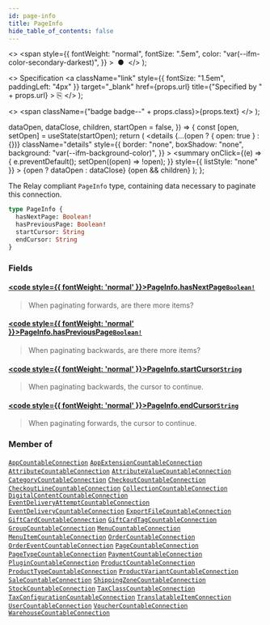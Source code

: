 ```yaml
---
id: page-info
title: PageInfo
hide_table_of_contents: false
---
```


  <>
    <span
      style={{
        fontWeight: "normal",
        fontSize: ".5em",
        color: "var(--ifm-color-secondary-darkest)",
      }}
    >
      &nbsp;●&nbsp;
    </span>
  </>
);

  <>
    Specification
    <a
      className="link"
      style={{ fontSize: "1.5em", paddingLeft: "4px" }}
      target="\_blank"
      href={props.url}
      title={"Specified by " + props.url}
    >
      ⎘
    </a>
  </>
);

  <>
    <span className={"badge badge--" + props.class}>{props.text}</span>
  </>
);


  dataOpen,
  dataClose,
  children,
  startOpen = false,
}) => {
  const [open, setOpen] = useState(startOpen);
  return (
    <details
      {...(open ? { open: true } : {})}
      className="details"
      style={{
        border: "none",
        boxShadow: "none",
        background: "var(--ifm-background-color)",
      }}
    >
      <summary
        onClick={(e) => {
          e.preventDefault();
          setOpen((open) => !open);
        }}
        style={{ listStyle: "none" }}
      >
        {open ? dataOpen : dataClose}
      </summary>
      {open && children}
    </details>
  );
};

The Relay compliant `PageInfo` type, containing data necessary to paginate this connection.

```graphql
type PageInfo {
  hasNextPage: Boolean!
  hasPreviousPage: Boolean!
  startCursor: String
  endCursor: String
}
```

### Fields

#### [<code style={{ fontWeight: 'normal' }}>PageInfo.<b>hasNextPage</b></code>](#)<Bullet />[`Boolean!`](../../../api-reference/miscellaneous/scalars/boolean) <Badge class="secondary" text="non-null"/> <Badge class="secondary" text="scalar"/>

> When paginating forwards, are there more items?

#### [<code style={{ fontWeight: 'normal' }}>PageInfo.<b>hasPreviousPage</b></code>](#)<Bullet />[`Boolean!`](../../../api-reference/miscellaneous/scalars/boolean) <Badge class="secondary" text="non-null"/> <Badge class="secondary" text="scalar"/>

> When paginating backwards, are there more items?

#### [<code style={{ fontWeight: 'normal' }}>PageInfo.<b>startCursor</b></code>](#)<Bullet />[`String`](../../../api-reference/miscellaneous/scalars/string) <Badge class="secondary" text="scalar"/>

> When paginating backwards, the cursor to continue.

#### [<code style={{ fontWeight: 'normal' }}>PageInfo.<b>endCursor</b></code>](#)<Bullet />[`String`](../../../api-reference/miscellaneous/scalars/string) <Badge class="secondary" text="scalar"/>

> When paginating forwards, the cursor to continue.

### Member of

[`AppCountableConnection`](../../../api-reference/apps/objects/app-countable-connection) <Badge class="secondary" text="object"/><Bullet />[`AppExtensionCountableConnection`](../../../api-reference/apps/objects/app-extension-countable-connection) <Badge class="secondary" text="object"/><Bullet />[`AttributeCountableConnection`](../../../api-reference/attributes/objects/attribute-countable-connection) <Badge class="secondary" text="object"/><Bullet />[`AttributeValueCountableConnection`](../../../api-reference/attributes/objects/attribute-value-countable-connection) <Badge class="secondary" text="object"/><Bullet />[`CategoryCountableConnection`](../../../api-reference/miscellaneous/objects/category-countable-connection) <Badge class="secondary" text="object"/><Bullet />[`CheckoutCountableConnection`](../../../api-reference/miscellaneous/objects/checkout-countable-connection) <Badge class="secondary" text="object"/><Bullet />[`CheckoutLineCountableConnection`](../../../api-reference/miscellaneous/objects/checkout-line-countable-connection) <Badge class="secondary" text="object"/><Bullet />[`CollectionCountableConnection`](../../../api-reference/miscellaneous/objects/collection-countable-connection) <Badge class="secondary" text="object"/><Bullet />[`DigitalContentCountableConnection`](../../../api-reference/miscellaneous/objects/digital-content-countable-connection) <Badge class="secondary" text="object"/><Bullet />[`EventDeliveryAttemptCountableConnection`](../../../api-reference/miscellaneous/objects/event-delivery-attempt-countable-connection) <Badge class="secondary" text="object"/><Bullet />[`EventDeliveryCountableConnection`](../../../api-reference/miscellaneous/objects/event-delivery-countable-connection) <Badge class="secondary" text="object"/><Bullet />[`ExportFileCountableConnection`](../../../api-reference/miscellaneous/objects/export-file-countable-connection) <Badge class="secondary" text="object"/><Bullet />[`GiftCardCountableConnection`](../../../api-reference/miscellaneous/objects/gift-card-countable-connection) <Badge class="secondary" text="object"/><Bullet />[`GiftCardTagCountableConnection`](../../../api-reference/miscellaneous/objects/gift-card-tag-countable-connection) <Badge class="secondary" text="object"/><Bullet />[`GroupCountableConnection`](../../../api-reference/users/objects/group-countable-connection) <Badge class="secondary" text="object"/><Bullet />[`MenuCountableConnection`](../../../api-reference/miscellaneous/objects/menu-countable-connection) <Badge class="secondary" text="object"/><Bullet />[`MenuItemCountableConnection`](../../../api-reference/miscellaneous/objects/menu-item-countable-connection) <Badge class="secondary" text="object"/><Bullet />[`OrderCountableConnection`](../../../api-reference/miscellaneous/objects/order-countable-connection) <Badge class="secondary" text="object"/><Bullet />[`OrderEventCountableConnection`](../../../api-reference/miscellaneous/objects/order-event-countable-connection) <Badge class="secondary" text="object"/><Bullet />[`PageCountableConnection`](../../../api-reference/miscellaneous/objects/page-countable-connection) <Badge class="secondary" text="object"/><Bullet />[`PageTypeCountableConnection`](../../../api-reference/miscellaneous/objects/page-type-countable-connection) <Badge class="secondary" text="object"/><Bullet />[`PaymentCountableConnection`](../../../api-reference/miscellaneous/objects/payment-countable-connection) <Badge class="secondary" text="object"/><Bullet />[`PluginCountableConnection`](../../../api-reference/miscellaneous/objects/plugin-countable-connection) <Badge class="secondary" text="object"/><Bullet />[`ProductCountableConnection`](../../../api-reference/miscellaneous/objects/product-countable-connection) <Badge class="secondary" text="object"/><Bullet />[`ProductTypeCountableConnection`](../../../api-reference/miscellaneous/objects/product-type-countable-connection) <Badge class="secondary" text="object"/><Bullet />[`ProductVariantCountableConnection`](../../../api-reference/miscellaneous/objects/product-variant-countable-connection) <Badge class="secondary" text="object"/><Bullet />[`SaleCountableConnection`](../../../api-reference/miscellaneous/objects/sale-countable-connection) <Badge class="secondary" text="object"/><Bullet />[`ShippingZoneCountableConnection`](../../../api-reference/miscellaneous/objects/shipping-zone-countable-connection) <Badge class="secondary" text="object"/><Bullet />[`StockCountableConnection`](../../../api-reference/products/objects/stock-countable-connection) <Badge class="secondary" text="object"/><Bullet />[`TaxClassCountableConnection`](../../../api-reference/taxes/objects/tax-class-countable-connection) <Badge class="secondary" text="object"/><Bullet />[`TaxConfigurationCountableConnection`](../../../api-reference/taxes/objects/tax-configuration-countable-connection) <Badge class="secondary" text="object"/><Bullet />[`TranslatableItemConnection`](../../../api-reference/miscellaneous/objects/translatable-item-connection) <Badge class="secondary" text="object"/><Bullet />[`UserCountableConnection`](../../../api-reference/users/objects/user-countable-connection) <Badge class="secondary" text="object"/><Bullet />[`VoucherCountableConnection`](../../../api-reference/miscellaneous/objects/voucher-countable-connection) <Badge class="secondary" text="object"/><Bullet />[`WarehouseCountableConnection`](../../../api-reference/products/objects/warehouse-countable-connection) <Badge class="secondary" text="object"/>
